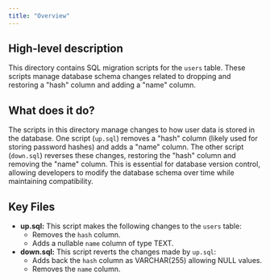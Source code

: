 ```yaml
---
title: "Overview"
---
```


## High-level description
This directory contains SQL migration scripts for the `users` table. These scripts manage database schema changes related to dropping and restoring a "hash" column and adding a "name" column.

## What does it do?
The scripts in this directory manage changes to how user data is stored in the database. One script (`up.sql`) removes a "hash" column (likely used for storing password hashes) and adds a "name" column. The other script (`down.sql`) reverses these changes, restoring the "hash" column and removing the "name" column. This is essential for database version control, allowing developers to modify the database schema over time while maintaining compatibility. 

## Key Files
- **up.sql:** This script makes the following changes to the `users` table:
    - Removes the `hash` column.
    - Adds a nullable `name` column of type TEXT.
- **down.sql:** This script reverts the changes made by `up.sql`:
    - Adds back the `hash` column as VARCHAR(255) allowing NULL values.
    - Removes the `name` column. 
